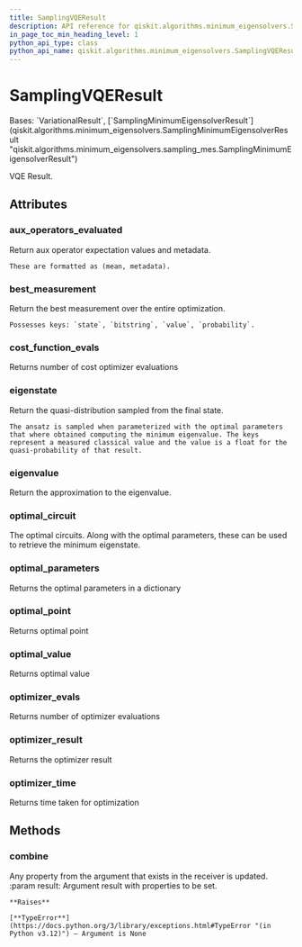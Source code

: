 ```yaml
---
title: SamplingVQEResult
description: API reference for qiskit.algorithms.minimum_eigensolvers.SamplingVQEResult
in_page_toc_min_heading_level: 1
python_api_type: class
python_api_name: qiskit.algorithms.minimum_eigensolvers.SamplingVQEResult
---
```


# SamplingVQEResult

<Class id="qiskit.algorithms.minimum_eigensolvers.SamplingVQEResult" github="https://github.com/qiskit/qiskit/tree/stable/0.46/qiskit/algorithms/minimum_eigensolvers/sampling_vqe.py" signature="qiskit.algorithms.minimum_eigensolvers.SamplingVQEResult">
  Bases: `VariationalResult`, [`SamplingMinimumEigensolverResult`](qiskit.algorithms.minimum_eigensolvers.SamplingMinimumEigensolverResult "qiskit.algorithms.minimum_eigensolvers.sampling_mes.SamplingMinimumEigensolverResult")

  VQE Result.

  ## Attributes

  ### aux\_operators\_evaluated

  <Attribute id="qiskit.algorithms.minimum_eigensolvers.SamplingVQEResult.aux_operators_evaluated" name="aux_operators_evaluated">
    Return aux operator expectation values and metadata.

    These are formatted as (mean, metadata).
  </Attribute>

  ### best\_measurement

  <Attribute id="qiskit.algorithms.minimum_eigensolvers.SamplingVQEResult.best_measurement" name="best_measurement">
    Return the best measurement over the entire optimization.

    Possesses keys: `state`, `bitstring`, `value`, `probability`.
  </Attribute>

  ### cost\_function\_evals

  <Attribute id="qiskit.algorithms.minimum_eigensolvers.SamplingVQEResult.cost_function_evals" name="cost_function_evals">
    Returns number of cost optimizer evaluations
  </Attribute>

  ### eigenstate

  <Attribute id="qiskit.algorithms.minimum_eigensolvers.SamplingVQEResult.eigenstate" name="eigenstate">
    Return the quasi-distribution sampled from the final state.

    The ansatz is sampled when parameterized with the optimal parameters that where obtained computing the minimum eigenvalue. The keys represent a measured classical value and the value is a float for the quasi-probability of that result.
  </Attribute>

  ### eigenvalue

  <Attribute id="qiskit.algorithms.minimum_eigensolvers.SamplingVQEResult.eigenvalue" name="eigenvalue">
    Return the approximation to the eigenvalue.
  </Attribute>

  ### optimal\_circuit

  <Attribute id="qiskit.algorithms.minimum_eigensolvers.SamplingVQEResult.optimal_circuit" name="optimal_circuit">
    The optimal circuits. Along with the optimal parameters, these can be used to retrieve the minimum eigenstate.
  </Attribute>

  ### optimal\_parameters

  <Attribute id="qiskit.algorithms.minimum_eigensolvers.SamplingVQEResult.optimal_parameters" name="optimal_parameters">
    Returns the optimal parameters in a dictionary
  </Attribute>

  ### optimal\_point

  <Attribute id="qiskit.algorithms.minimum_eigensolvers.SamplingVQEResult.optimal_point" name="optimal_point">
    Returns optimal point
  </Attribute>

  ### optimal\_value

  <Attribute id="qiskit.algorithms.minimum_eigensolvers.SamplingVQEResult.optimal_value" name="optimal_value">
    Returns optimal value
  </Attribute>

  ### optimizer\_evals

  <Attribute id="qiskit.algorithms.minimum_eigensolvers.SamplingVQEResult.optimizer_evals" name="optimizer_evals">
    Returns number of optimizer evaluations
  </Attribute>

  ### optimizer\_result

  <Attribute id="qiskit.algorithms.minimum_eigensolvers.SamplingVQEResult.optimizer_result" name="optimizer_result">
    Returns the optimizer result
  </Attribute>

  ### optimizer\_time

  <Attribute id="qiskit.algorithms.minimum_eigensolvers.SamplingVQEResult.optimizer_time" name="optimizer_time">
    Returns time taken for optimization
  </Attribute>

  ## Methods

  ### combine

  <Function id="qiskit.algorithms.minimum_eigensolvers.SamplingVQEResult.combine" name="combine" signature="combine(result)">
    Any property from the argument that exists in the receiver is updated. :param result: Argument result with properties to be set.

    **Raises**

    [**TypeError**](https://docs.python.org/3/library/exceptions.html#TypeError "(in Python v3.12)") – Argument is None
  </Function>
</Class>

